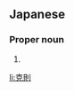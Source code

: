 ==Japanese==
{{ja-kanjitab|かつ|のり}}

===Proper noun===
{{ja-pos|かつのり|proper}}

# {{given name|male|lang=ja|sort=かつのり}}

[[li:克則]]